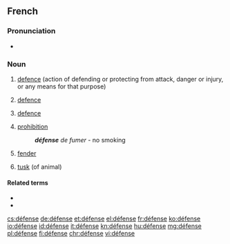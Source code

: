 ==French==
{{wikipedia|lang=fr}}

===Pronunciation===
* {{audio|Fr-défense.ogg|Audio|lang=fr}}

===Noun===
{{fr-noun|f}}

# [[defence]] (action of defending or protecting from attack, danger or injury, or any means for that purpose)
# {{context|legal|lang=fr}} [[defence]]
# {{context|sports|lang=fr}} [[defence]]
# [[prohibition]]
#: '''''défense''' de fumer'' - no smoking
# {{context|nautical|lang=fr}} [[fender]]
# [[tusk]] (of animal)

====Related terms====
* {{l|fr|défendre}}
* {{l|fr|défenseur}}

[[cs:défense]]
[[de:défense]]
[[et:défense]]
[[el:défense]]
[[fr:défense]]
[[ko:défense]]
[[io:défense]]
[[id:défense]]
[[it:défense]]
[[kn:défense]]
[[hu:défense]]
[[mg:défense]]
[[pl:défense]]
[[fi:défense]]
[[chr:défense]]
[[vi:défense]]